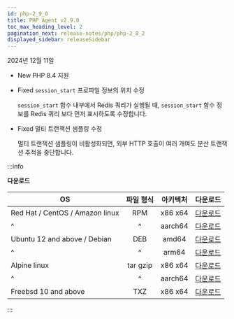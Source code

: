 ```yaml
---
id: php-2_9_0
title: PHP Agent v2.9.0
toc_max_heading_level: 2
pagination_next: release-notes/php/php-2_8_2
displayed_sidebar: releaseSidebar
---
```


2024년 12월 11일

- <Status priority='1'>New</Status> PHP 8.4 지원

- <Status priority='0'>Fixed</Status> `session_start` 프로파일 정보의 위치 수정

  `session_start` 함수 내부에서 Redis 쿼리가 실행될 때, `session_start` 함수 정보를 Redis 쿼리 보다 먼저 표시하도록 수정합니다.

- <Status priority='0'>Fixed</Status> 멀티 트랜잭션 샘플링 수정

  멀티 트랜잭션 샘플링이 비활성화되면, 외부 HTTP 호출이 여러 개여도 분산 트랜잭션 추적을 중단합니다.

:::info

**다운로드**

| OS | 파일 형식 | 아키텍처 | 다운로드 |
| - | :-: | :-: | :-: |
| Red Hat / CentOS / Amazon linux | RPM | x86 x64 | [다운로드](https://repo.whatap.io/centos/6/x86_64/whatap-php-2.9-0.x86_64.rpm) |
| \^ | \^ | aarch64 | [다운로드](https://repo.whatap.io/centos/7/aarch64/whatap-php-2.9-0.aarch64.rpm) |
| Ubuntu 12 and above / Debian | DEB | amd64 | [다운로드](https://repo.whatap.io/debian/unstable/whatap-php_2.9.0_amd64.deb) |
| \^ | \^ | arm64 | [다운로드](https://repo.whatap.io/debian/unstable/whatap-php_2.9.0_arm64.deb) |
| Alpine linux | tar gzip | x86 x64 | [다운로드](https://repo.whatap.io/alpine/x86_64/whatap-php-2.9.0.tar.gz) |
| \^ | \^ | aarch64 | [다운로드](https://repo.whatap.io/alpine/aarch64/whatap-php-2.9.0.tar.gz) |
| Freebsd 10 and above | TXZ | x86 x64 | [다운로드](https://repo.whatap.io/freebsd/10/whatap-php-2.9.0.txz) |

:::
